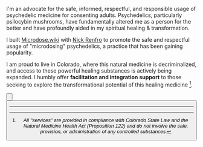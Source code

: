 <Breadcrumbs text="Back to My Work" href="/work/spiritual"/>

<Heading level="h1" text="Psychedelics" subtitle="A Catalyst for Healing:"/>

I'm an advocate for the safe, informed, respectful, and responsible usage of psychedelic medicine for consenting adults. Psychedelics, particularly psilocybin mushrooms, have fundamentally altered me as a person for the better and have profoundly aided in my spiritual healing & transformation.

I built [Microdose.wiki](https://microdose.wiki) with [Nick Renfro](https://www.linkedin.com/in/nickatparagon) to promote the safe and respectful usage of "microdosing" psychedelics, a practice that has been gaining popularity.

I am proud to live in Colorado, where this natural medicine is decriminalized, and access to these powerful healing substances is actively being expanded. I humbly offer **facilitation and integration support** to those seeking to explore the transformational potential of this healing medicine [^1].

<Button
  action="download"
  text="Download Free Guide"
  link="https://drive.google.com/file/d/17RAtUEN0v7FFA-wccHuIM-4kQ5KWoOio/view?usp=drive_link"
/>

<Button
  action="schedule"
  text="Schedule 30 Minutes"
  link="https://calendly.com/rootedvision/30"
/>

<Testimonial quote="My journey with Darian brought new meaning to the terms “thinking” and “feeling”. As a think first, feel later type of person, the journey helped me deepen my perspective and understanding of self. Darian created the set and setting with care and intention, allowing me to pull back the curtain on myself and gain an intuition that is easy to pass by in everyday life. She was a thoughtful steward of the experience, helping me navigate complex feelings and encouraging me to go deeper. Since the journey, I feel more grounded and less restless, often reflecting on the wisdom I gained." author="T.R." />

---

[^1]:
    <span className="no-style text-base text-gray-700 dark:text-gray-400">_All "services" are provided in compliance with Colorado State Law and the Natural Medicine Health Act (Proposition 122) and do not involve the sale, provision, or administration of any controlled substances._</span>
